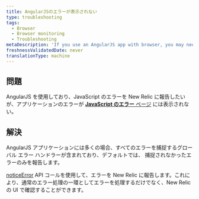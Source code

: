 ```yaml
---
title: AngularJSのエラーが表示されない
type: troubleshooting
tags:
  - Browser
  - Browser monitoring
  - Troubleshooting
metaDescription: 'If you use an AngularJS app with browser, you may need to use NREUM.noticeError to report uncaught errors.'
freshnessValidatedDate: never
translationType: machine
---
```


## 問題

AngularJS を使用しており、JavaScript のエラーを New Relic に報告したいが、アプリケーションのエラーが [**JavaScript のエラー** ページ](/docs/browser/new-relic-browser/browser-pro-features/js-errors-dashboard-examining-errors-over-time) には表示されない。

## 解決

AngularJS アプリケーションには多くの場合、すべてのエラーを捕捉するグローバル エラー ハンドラーが含まれており、デフォルトでは、 <InlinePopover type="browser"/>捕捉されなかったエラーのみを報告します。

[noticeError](/docs/browser/new-relic-browser/browser-agent-spa-api/newrelicnoticeerror-browser-agent-api) API コールを使用して、エラーを New Relic に報告します。これにより、通常のエラー処理の一環としてエラーを処理するだけでなく、New Relic の UI で確認することができます。